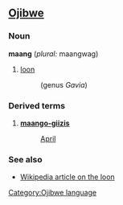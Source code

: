==[[Ojibwe]]==
===Noun===
'''maang''' (''plural:'' maangwag)

# [[loon]]
#: (genus ''Gavia'')

===Derived terms===
#'''[[iskigamizige-giizis|maango-giizis]]'''
#:[[April]]

===See also===
*[[w:Gavia|Wikipedia article on the loon]]

[[Category:Ojibwe language]]